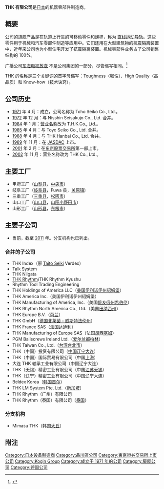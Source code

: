 {{refimprove|time=2014-06-06T02:46:52+00:00}}
{{Infobox company
|name = THK 股份有限公司
|name_en = THK Co., Ltd.
|logo = Thk.svg
|logo_size = 200px
|image = [[File:THK_HQ_Building.JPG|300px]]
|image_caption = 总部（2012 年 2 月）
|type = [[股份公司|股份公司]]
|foundation = [[1971_年|1971 年]] [[3_月_11_日|3 月 11 日]]*
|location = [[东京|东京]]，[[品川区|品川区]]，[[西五反田|西五反田]] 3-11-6
|industry = 机械
|revenue = 合并：-95.08 亿日元<br />单独：-26.63 亿日元<br /> （2010 财年 3 月）
|operating_income = 合并：1153.3 亿日元<br />单独：712.69 亿日元<br /> （2010 财年 3 月）
|net_income = 合并：-143 亿日元<br />单独：-148.48 亿日元<br /> （2010 财年 3 月）
|assets = 合并：2363.74 亿日元<br />单独：2206.46 亿日元<br /> （截至 2010 年 3 月 31 日）
|equity = 合并：1622.58 亿日元<br />单独：1602.11 亿日元<br /> （截至 2010 年 3 月 31 日）
|num_employees = 合并：7559 名员工，单独：3336 名员工<br /> （截至 2010 年 3 月 31 日）
|accounting_period = [[3_月_31_日|3 月 31 日]]
|major_shareholder = 美国道富银行及信托 7.16%<br />[[摩根大通|大通（伦敦）SL 综合账户]] 4.92%<br />Akihiro Teramachi 4.36%<br /> （截至 2010 年 3 月 31 日）
|footnotes = *股票票面价值变化后，公司于 [[1982_年|1982 年]] [[10_月|10 月]]被并入 T.H.K.有限公司（存续公司），旧公司关闭。旧公司于 [[1971_年|1971 年]] [[4_月_10_日|4 月 10 日]]成立。
}}
'''THK 有限公司'''是[[日本|日本]]的机器零部件制造商。

== 概要 ==
公司的旗舰产品是在轨道上行进的可移动零件和螺桿，称为 [[LM_滚动导轨|直线运动导轨]]。这些零件用于机械和汽车零部件制造等应用中。它们还用在大型建筑物的抗震隔离装置中，近年来公司也为小型住宅开发了抗震隔离装置。机械零部件业务占了公司销售结构的 100%。

广播公司[[东海电视放送|东海电视放送]]<!--难以验证 -> 不相关（顺便说一句，公司在该广播公司覆盖的地区有两家制造厂）。--> 不是公司集团的一部分，尽管缩写相同。<ref>{{Cite web |url=http://www.thk.com/jp/company/summary/group/index.html |title=THK Group - THK Co., Ltd. |accessdate=2014-06-05 |archive-date=2014-05-28 |archive-url=https://web.archive.org/web/20140528024711/http://www.thk.com/jp/company/summary/group/index.html |dead-url=no }}</ref>

THK 的名称是三个关键词的首字母缩写：Toughness（韧性）、High Quality（高品质）和 Know-how（技术诀窍）。

== 公司历史 ==
* [[1971|1971]] 年 4 月：成立，公司名称为 Toho Seiko Co., Ltd.。
* [[1972|1972]] 年 12 月：与 Nisshin Seisakujo Co., Ltd. 合并。
* [[1984|1984]] 年 1 月：[[营业名称|营业名称]]改为 T.H.K.Co., Ltd.。
* [[1985|1985]] 年 4 月：与 Toyo Seiko Co., Ltd. 合并。
* [[1988|1988]] 年 4 月：与 THK Hanbai Co., Ltd. 合并。
* [[1989|1989]] 年 11 月：在 [[JASDAC|JASDAC]] 上市。
* [[2001|2001]] 年 2 月：在[[东京股票交易所|东京股票交易所]]第一部上市。
* [[2002|2002]] 年 11 月：营业名称改为 THK Co., Ltd.。

== 主要工厂 ==
* 甲府工厂（[[山梨县|山梨县]]，[[中央市|中央市]]）
* 岐阜工厂（[[岐阜县|岐阜县]]，Fuwa 县，[[关原镇|关原镇]])
* 三重工厂（[[三重县|三重县]]，[[松阪市|松阪市]]）
* 山口工厂（[[山口县|山口县]]，[[山阳小野田市|山阳小野田市]]）
* 山形工厂（[[山形县|山形县]]，[[东根市|东根市]]）

== 主要子公司 ==
* 当前，截至 [[2011|2011]] 年。分支机构也已列出。
=== 合并的子公司 ===
* THK Index（原 [[Taito_Seiki|Taito Seiki]] Verdex）
* Talk System
* THK Niigata
* [[THK_Rhythm|THK Rhythm]]/THK Rhythm Kyushu
* Rhythm Tool Trading Engineering
* THK Holdings of America LLC（[[美国|美国]][[伊利诺伊州|伊利诺伊州]][[绍姆堡|绍姆堡]]）
* THK America Inc.（美国伊利诺伊州绍姆堡）
* THK Manufacturing of America, Inc.（美国[[俄亥俄州希伯伦|俄亥俄州希伯伦]]）
* THK Rhythm North America Co., Ltd.（美国[[田纳西州|田纳西州]]）
* THK Europe B.V.（[[荷兰|荷兰]]）
* THK GmbH（[[德国|德国]][[北莱茵_-_威斯特法伦州|北莱茵 - 威斯特法伦州]]）
* THK France SAS（[[法国|法国]][[达迪利|达迪利]]）
* THK Manufacturing of Europe SAS（法国[[昂西塞姆|昂西塞姆]]）
* PGM Ballscrews Ireland Ltd.（[[爱尔兰|爱尔兰]][[都柏林|都柏林]]）
* THK Taiwan Co., Ltd.（[[台湾|台湾]][[台北市|台北市]]）
* THK（中国）投资有限公司（[[中国|中国]][[辽宁|辽宁]][[大连|大连]]）
* THK（中国）国际贸易有限公司（中国[[上海|上海]]）
* 大连 THK 轴承工业有限公司（中国辽宁大连）
* THK（无锡）精密工业有限公司（中国[[江苏|江苏]][[无锡|无锡]]）
* THK（辽宁）精密工业有限公司（中国辽宁大连）
* Beldex Korea（[[韩国|韩国]][[首尔|首尔]]）
* THK LM System Pte. Ltd.（[[新加坡|新加坡]]）
* THK Rhythm（广州）有限公司
* THK Rhythm（泰国）有限公司（[[泰国|泰国]]）

=== 分支机构 ===
* Mimasu THK（韩国[[大丘|大丘]]）

== 附注 ==
{{reflist}}

{{DEFAULTSORT:THK}}

[[Category:日本设备制造商|Category:日本设备制造商]]
[[Category:品川區公司|Category:品川區公司]]
[[Category:東京證券交易所上市公司|Category:東京證券交易所上市公司]]
[[Category:Kogin_Group|Category:Kogin Group]]
[[Category:成立于_1971_年的公司|Category:成立于 1971 年的公司]]
[[Category:房屋公司|Category:房屋公司]]<!--防震隔离系统公司-->
[[Category:跨国公司|Category:跨国公司]]